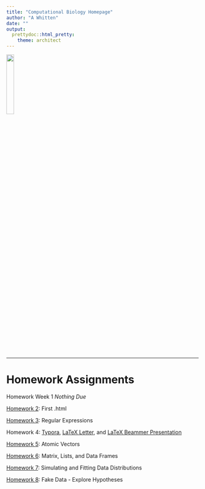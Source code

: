 ```yaml
---
title: "Computational Biology Homepage"
author: "A Whitten"
date: ""
output: 
  prettydoc::html_pretty: 
    theme: architect
---
```

![](myimage.jpg){width=20%}


*****

# Homework Assignments 

Homework Week 1 *Nothing Due*

[Homework 2](Homework2.html): First .html

[Homework 3](Homework3.html): Regular Expressions 

Homework 4: [Typora](file:///C:/Users/Kris/Documents/Computational%20Biology_R/Homeworks/HW4_Typora_Webpage.html),
[LaTeX Letter](Letter_Template.pdf), and
[LaTeX Beammer Presentation](BeamerSlideShow.pdf)

[Homework 5](Homework5_Page.html): Atomic Vectors 

[Homework 6](Homework6.html): Matrix, Lists, and Data Frames

[Homework 7](Homework7.html): Simulating and Fitting Data Distributions

[Homework 8](Homework8.html): Fake Data - Explore Hypotheses
